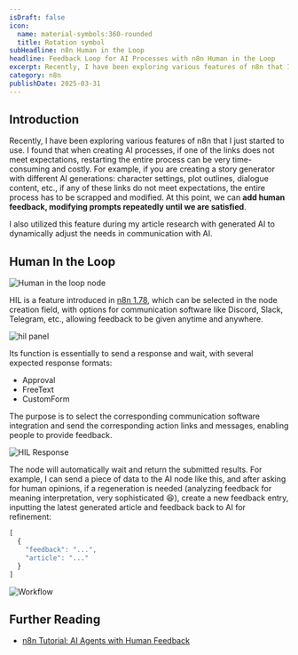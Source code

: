 ```yaml
---
isDraft: false
icon:
  name: material-symbols:360-rounded
  title: Rotation symbol
subHeadline: n8n Human in the Loop
headline: Feedback Loop for AI Processes with n8n Human in the Loop
excerpt: Recently, I have been exploring various features of n8n that I just started to use. I found that when creating AI processes, if one of the links does not meet expectations, restarting the entire process can be very time-consuming and costly. In such cases, we can add human feedback, modifying prompts repeatedly until we are satisfied. I also used this feature during my article research with generated AI to dynamically adjust the needs in communication with AI.
category: n8n
publishDate: 2025-03-31
---
```


## Introduction

Recently, I have been exploring various features of n8n that I just started to use. I found that when creating AI processes, if one of the links does not meet expectations, restarting the entire process can be very time-consuming and costly. For example, if you are creating a story generator with different AI generations: character settings, plot outlines, dialogue content, etc., if any of these links do not meet expectations, the entire process has to be scrapped and modified. At this point, we can **add human feedback, modifying prompts repeatedly until we are satisfied**. 

I also utilized this feature during my article research with generated AI to dynamically adjust the needs in communication with AI.

## Human In the Loop

![Human in the loop node](human-in-the-loop.webp)

HIL is a feature introduced in [n8n 1.78](https://github.com/n8n-io/n8n/releases/tag/n8n%401.78.0), which can be selected in the node creation field, with options for communication software like Discord, Slack, Telegram, etc., allowing feedback to be given anytime and anywhere.

![hil panel](hil-panel.webp "HIL Telegram panel")

Its function is essentially to send a response and wait, with several expected response formats:

- Approval
- FreeText
- CustomForm

The purpose is to select the corresponding communication software integration and send the corresponding action links and messages, enabling people to provide feedback.

![HIL Response](hil-response.webp)

The node will automatically wait and return the submitted results. For example, I can send a piece of data to the AI node like this, and after asking for human opinions, if a regeneration is needed (analyzing feedback for meaning interpretation, very sophisticated 😆), create a new feedback entry, inputting the latest generated article and feedback back to AI for refinement:

```js
[
  {
    "feedback": "...",
    "article": "..."
  }
]
```

![Workflow](workflow.webp)


## Further Reading

- [n8n Tutorial: AI Agents with Human Feedback](https://www.youtube.com/watch?v=4wsV1GgIsrs)